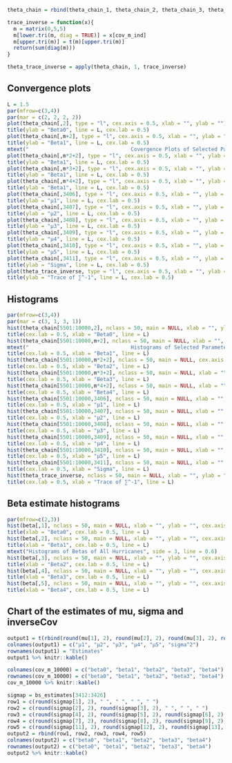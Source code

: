 ```r
theta_chain = rbind(theta_chain_1, theta_chain_2, theta_chain_3, theta_chain_4, theta_chain_5, theta_chain_6)
```

```r
trace_inverse = function(x){
  m = matrix(0,5,5)
  m[lower.tri(m, diag = TRUE)] = x[cov_m_ind]
  m[upper.tri(m)] = t(m)[upper.tri(m)]
  return(sum(diag(m)))
}

theta_trace_inverse = apply(theta_chain, 1, trace_inverse)
```


## Convergence plots
```r
L = 1.5
par(mfrow=c(3,4))
par(mar = c(2, 2, 2, 2))
plot(theta_chain[,2], type = "l", cex.axis = 0.5, xlab = "", ylab = "")
title(ylab = "Beta0", line = L, cex.lab = 0.5)
plot(theta_chain[,m+2], type = "l", cex.axis = 0.5, xlab = "", ylab = "")
title(ylab = "Beta1", line = L, cex.lab = 0.5)
mtext("                                 Covergence Plots of Selected Parameters", side = 3, line = 0.6)
plot(theta_chain[,m*2+2], type = "l", cex.axis = 0.5, xlab = "", ylab = "")
title(ylab = "Beta1", line = L, cex.lab = 0.5)
plot(theta_chain[,m*3+2], type = "l", cex.axis = 0.5, xlab = "", ylab = "")
title(ylab = "Beta1", line = L, cex.lab = 0.5)
plot(theta_chain[,m*4+2], type = "l", cex.axis = 0.5, xlab = "", ylab = "")
title(ylab = "Beta1", line = L, cex.lab = 0.5)
plot(theta_chain[,3406], type = "l", cex.axis = 0.5, xlab = "", ylab = "")
title(ylab = "µ1", line = L, cex.lab = 0.5)
plot(theta_chain[,3407], type = "l", cex.axis = 0.5, xlab = "", ylab = "")
title(ylab = "µ2", line = L, cex.lab = 0.5)
plot(theta_chain[,3408], type = "l", cex.axis = 0.5, xlab = "", ylab = "")
title(ylab = "µ3", line = L, cex.lab = 0.5)
plot(theta_chain[,3409], type = "l", cex.axis = 0.5, xlab = "", ylab = "")
title(ylab = "µ4", line = L, cex.lab = 0.5)
plot(theta_chain[,3410], type = "l", cex.axis = 0.5, xlab = "", ylab = "")
title(ylab = "µ5", line = L, cex.lab = 0.5)
plot(theta_chain[,3411], type = "l", cex.axis = 0.5, xlab = "", ylab = "")
title(ylab = "Sigma", line = L, cex.lab = 0.5)
plot(theta_trace_inverse, type = "l", cex.axis = 0.5, xlab = "", ylab = "") 
title(ylab = "Trace of ∑^-1", line = L, cex.lab = 0.5)
```

## Histograms
```r
par(mfrow=c(3,4))
par(mar = c(3, 1, 3, 1))
hist(theta_chain[5501:10000,2], nclass = 50, main = NULL, xlab = "", ylab = "", cex.axis = 0.5)
title(cex.lab = 0.5, xlab = "Beta0", line = L)
hist(theta_chain[5501:10000,m+2], nclass = 50, main = NULL, xlab = "", ylab = "", cex.axis = 0.5)
mtext("                                 Histograms of Selected Parameters", side = 3, line = 0.6)
title(cex.lab = 0.5, xlab = "Beta1", line = L)
hist(theta_chain[5501:10000,m*2+2], nclass = 50, main = NULL, cex.axis = 0.5, xlab = "", ylab = "")
title(cex.lab = 0.5, xlab = "Beta2", line = L)
hist(theta_chain[5501:10000,m*3+2], nclass = 50, main = NULL, xlab = "", ylab = "", cex.axis = 0.5)
title(cex.lab = 0.5, xlab = "Beta3", line = L)
hist(theta_chain[5501:10000,m*4+2], nclass = 50, main = NULL, xlab = "", ylab = "", cex.axis = 0.5)
title(cex.lab = 0.5, xlab = "Beta4", line = L)
hist(theta_chain[5501:10000,3406], nclass = 50, main = NULL, xlab = "", ylab = "", cex.axis = 0.5)
title(cex.lab = 0.5, xlab = "µ1", line = L)
hist(theta_chain[5501:10000,3407], nclass = 50, main = NULL, xlab = "", ylab = "", cex.axis = 0.5)
title(cex.lab = 0.5, xlab = "µ2", line = L)
hist(theta_chain[5501:10000,3408], nclass = 50, main = NULL, xlab = "", ylab = "", cex.axis = 0.5)
title(cex.lab = 0.5, xlab = "µ3", line = L)
hist(theta_chain[5501:10000,3409], nclass = 50, main = NULL, xlab = "", ylab = "", cex.axis = 0.5)
title(cex.lab = 0.5, xlab = "µ4", line = L)
hist(theta_chain[5501:10000,3410], nclass = 50, main = NULL, xlab = "", ylab = "", cex.axis = 0.5)
title(cex.lab = 0.5, xlab = "µ5", line = L)
hist(theta_chain[5501:10000,3411], nclass = 50, main = NULL, xlab = "", ylab  = "", cex.axis = 0.5)
title(cex.lab = 0.5, xlab = "Sigma", line = L)
hist(theta_trace_inverse, nclass = 50, main = NULL, xlab = "", ylab = "", cex.axis = 0.5)
title(cex.lab = 0.5, xlab = "Trace of ∑^-1", line = L)
```

## Beta estimate histograms
```r
par(mfrow=c(2,3))
hist(beta[,1], nclass = 50, main = NULL, xlab = "", ylab = "", cex.axis = 0.5)
title(xlab = "Beta0", cex.lab = 0.5, line = L)
hist(beta[,2], nclass = 50, main = NULL, xlab = "", ylab = "", cex.axis = 0.5)
title(xlab = "Beta1", cex.lab = 0.5, line = L)
mtext("Histograms of Betas of All Hurricanes", side = 3, line = 0.6)
hist(beta[,3], nclass = 50, main = NULL, xlab = "", ylab = "", cex.axis = 0.5)
title(xlab = "Beta2", cex.lab = 0.5, line = L)
hist(beta[,4], nclass = 50, main = NULL, xlab = "", ylab = "", cex.axis = 0.5)
title(xlab = "Beta3", cex.lab = 0.5, line = L)
hist(beta[,5], nclass = 50, main = NULL, xlab = "", ylab = "", cex.axis = 0.5)
title(xlab = "Beta4", cex.lab = 0.5, line = L)
```

## Chart of the estimates of mu, sigma and inverseCov
```r
output1 = t(rbind(round(mu[1], 2), round(mu[2], 2), round(mu[3], 2), round(mu[4], 2), round(mu[5], 2), round(sigma, 2)))
colnames(output1) = c("µ1", "µ2", "µ3", "µ4", "µ5", "sigma^2")
rownames(output1) = "Estimates"
output1 %>% knitr::kable()
```

```r
colnames(cov_m_10000) = c("beta0", "beta1", "beta2", "beta3", "beta4")
rownames(cov_m_10000) = c("beta0", "beta1", "beta2", "beta3", "beta4")
cov_m_10000 %>% knitr::kable()

```

```r
sigmap = bs_estimates[3412:3426]
row1 = c(round(sigmap[1], 2), " ", " ", " ", " ")
row2 = c(round(sigmap[2], 2), round(sigmap[3], 2), " ", " ", " ") 
row3 = c(round(sigmap[4], 2), round(sigmap[5], 2), round(sigmap[6], 2), " ", " ")
row4 = c(round(sigmap[7], 2), round(sigmap[8], 2), round(sigmap[9], 2), round(sigmap[10], 2), " ")
row5 = c(round(sigmap[11], 2), round(sigmap[12], 2), round(sigmap[13], 2), round(sigmap[14], 2), round(sigmap[15], 2))
output2 = rbind(row1, row2, row3, row4, row5)
colnames(output2) = c("beta0", "beta1", "beta2", "beta3", "beta4")
rownames(output2) = c("beta0", "beta1", "beta2", "beta3", "beta4")
output2 %>% knitr::kable()
```
